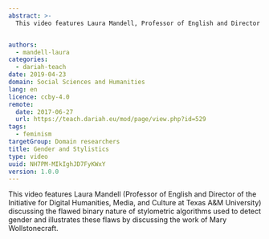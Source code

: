 ```yaml
---
abstract: >-
  This video features Laura Mandell, Professor of English and Director of the Initiative for Digital Humanities, Media, and Culture at Texas A&M University, discussing the flawed binary nature of stylometric algorithms used to detect gender and illustrates these flaws by discussing the work of Mary Wollstonecraft.


authors:
  - mandell-laura
categories:
  - dariah-teach
date: 2019-04-23
domain: Social Sciences and Humanities
lang: en
licence: ccby-4.0
remote:
  date: 2017-06-27
  url: https://teach.dariah.eu/mod/page/view.php?id=529
tags:
  - feminism
targetGroup: Domain researchers
title: Gender and Stylistics
type: video
uuid: NH7PM-MIkIghJD7FyKWxY
version: 1.0.0
---
```


This video features Laura Mandell (Professor of English and Director of the Initiative for Digital Humanities, Media, and Culture at Texas A\&M University) discussing the flawed binary nature of stylometric algorithms used to detect gender and illustrates these flaws by discussing the work of Mary Wollstonecraft.

<VideoCard
  title="DH in Practice"
  subtitle="Gender and Stylistics"
  id="j1_ANz7FH4w"
  image="/assets/images/cms/resources/gender-and-stylistics/laura-mandell.jpg"
/>
